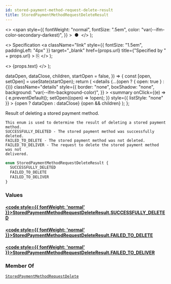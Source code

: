 ```yaml
---
id: stored-payment-method-request-delete-result
title: StoredPaymentMethodRequestDeleteResult
---
```


  <>
    <span
      style={{
        fontWeight: "normal",
        fontSize: ".5em",
        color: "var(--ifm-color-secondary-darkest)",
      }}
    >
      &nbsp;●&nbsp;
    </span>
  </>
);

  <>
    Specification
    <a
      className="link"
      style={{ fontSize: "1.5em", paddingLeft: "4px" }}
      target="\_blank"
      href={props.url}
      title={"Specified by " + props.url}
    >
      ⎘
    </a>
  </>
);

  <>
    <span className={props.class}>{props.text}</span>
  </>
);


  dataOpen,
  dataClose,
  children,
  startOpen = false,
}) => {
  const [open, setOpen] = useState(startOpen);
  return (
    <details
      {...(open ? { open: true } : {})}
      className="details"
      style={{
        border: "none",
        boxShadow: "none",
        background: "var(--ifm-background-color)",
      }}
    >
      <summary
        onClick={(e) => {
          e.preventDefault();
          setOpen((open) => !open);
        }}
        style={{ listStyle: "none" }}
      >
        {open ? dataOpen : dataClose}
      </summary>
      {open && children}
    </details>
  );
};

Result of deleting a stored payment method.

    This enum is used to determine the result of deleting a stored payment method.
    SUCCESSFULLY_DELETED - The stored payment method was successfully deleted.
    FAILED_TO_DELETE - The stored payment method was not deleted.
    FAILED_TO_DELIVER - The request to delete the stored payment method was not
    delivered.

```graphql
enum StoredPaymentMethodRequestDeleteResult {
  SUCCESSFULLY_DELETED
  FAILED_TO_DELETE
  FAILED_TO_DELIVER
}
```

### Values

#### [<code style={{ fontWeight: 'normal' }}>StoredPaymentMethodRequestDeleteResult.<b>SUCCESSFULLY_DELETED</b></code>](#)

>

#### [<code style={{ fontWeight: 'normal' }}>StoredPaymentMethodRequestDeleteResult.<b>FAILED_TO_DELETE</b></code>](#)

>

#### [<code style={{ fontWeight: 'normal' }}>StoredPaymentMethodRequestDeleteResult.<b>FAILED_TO_DELIVER</b></code>](#)

>

### Member Of

[`StoredPaymentMethodRequestDelete`](../../../api-reference/payments/objects/stored-payment-method-request-delete) <Badge class="badge badge--secondary" text="object"/>
